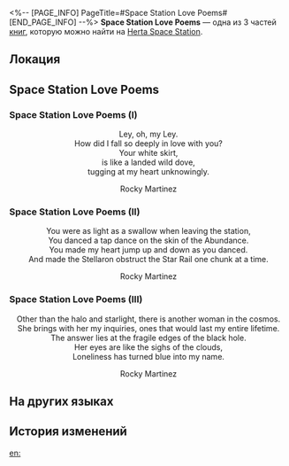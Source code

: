 <%-- [PAGE_INFO]
PageTitle=#Space Station Love Poems#
[END_PAGE_INFO] --%>
{{Дополнить}}
{{Книга Инфобокс
|id           = 061
|partIds      = 190172;190173;190174
|Название     = 
|Изображение  = Журнал с КСГ.png
|Мир          = Herta Space Station
|Томов        = 3
|Автор        = <!--нужно добавить-->
|Описание     = Poem written by researcher Rocky Martinez for his lover.
|Том1         = {{tx}}
|Источник1    = {{tx|Отсутствует источник}}
|Том2         = {{tx}}
|Источник2    = {{tx|Отсутствует источник}}
|Том3         = {{tx}}
|Источник3    = {{tx|Отсутствует источник}}
|Персонажи    = 
|Фракции      = 
}}
'''Space Station Love Poems''' — одна из 3 частей [[Книги|книг]], которую можно найти на [[Herta Space Station]].

==Локация==
{{Отметка карты|<!--название карты-->|<!--id отметки-->}}

==Space Station Love Poems==
===Space Station Love Poems (I)===
<div align="center">Ley, oh, my Ley.<br />
How did I fall so deeply in love with you?<br />
Your white skirt,<br />
is like a landed wild dove,<br />
tugging at my heart unknowingly.

Rocky Martinez</div>

===Space Station Love Poems (II)===
<div align="center">You were as light as a swallow when leaving the station,<br />
You danced a tap dance on the skin of the Abundance.<br />
You made my heart jump up and down as you danced.<br />
And made the Stellaron obstruct the Star Rail one chunk at a time.

Rocky Martinez</div>

===Space Station Love Poems (III)===
<div align="center">Other than the halo and starlight, there is another woman in the cosmos.<br />
She brings with her my inquiries, ones that would last my entire lifetime.<br />
The answer lies at the fragile edges of the black hole.<br />
Her eyes are like the sighs of the clouds,<br />
Loneliness has turned blue into my name.

Rocky Martinez</div>

==На других языках==
{{На других языках
|en   = Space Station Love Poems
|zhs  = 黑塔情诗
|zht  = 黑塔情詩
|ja   = 「ヘルタ」恋愛詩
|ko   = 헤르타 사랑 시
|es   = Poemas románticos de la Estación Espacial
|fr   = Poèmes d'amour sur la station spatiale
|ru   = Любовная поэзия «Герты»
|th   = บทกวีรักแห่ง Herta
|vi   = Thơ Tình Herta
|de   = Liebesgedichte der Raumstation
|id   = Syair Cinta Herta
|pt   = Poemas de Amor da Estação Espacial
}}

==История изменений==
{{История изменений|3.5}}

[[en:]]